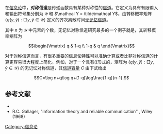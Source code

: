 {{TA
|G1=Math
|G2=Communication
}}
在[[信息论|信息论]]中，'''对称信道'''是传递函数具有某种对称性的[[信道|信道]]。它定义为具有有限输入和输出符号集分别为 <math>\mathcal Y</math> 和  <math>\mathcal Y =  \tilde\mathcal Y</math>，由转移概率矩阵 <math>\{ q(y,\tilde y):\Box y,\tilde y\in\mathcal Y \}</math> 定义的齐次离散时间[[无记忆信道|无记忆信道]]。

{{NumBlk|:|<math>
q(y,\tilde y)=
\begin{cases}
q, & \text{where }y=\tilde y \\
\frac{1-q}{n-1}, & \text{where }y\neq\tilde y\end{cases}
</math>|*}}

其中 <math>n</math> 为 <math>\mathcal Y</math> 中元素的个数，无记忆对称信道研究最多的一个例子就是{{le|二进制对称信道|Binary symmetric channel}}，其转移概率矩阵为

:<math>
\begin{Vmatrix}
q & 1-q \\
1-q & q
\end{Vmatrix}
</math>

对于对称信道而言，有很多重要的信息论特性可以准确计算或者比非对称信道的计算更容易很大程度上简化。例如，对于一个具有({{EquationRef|*}})形式的，矩阵为 <math>\{ q(y,\tilde y):\Box y,\tilde y\in\mathcal Y \}</math> 的无记忆对称信道，其[[信道容量|信道容量]] <math>C</math> 由下式给出

:<math>C=\log n+q\log q+(1-q)\log\frac{1-q}{n-1}.</math>

==参考文献==
* {{springer|id=Symmetric_channel&oldid=12571|title=Symmetric channel|first=R.L.|last= Dobrushin|first2=V.V.|last2=Prelov}}
* R.C. Gallager,   "Information theory and reliable communication" , Wiley  (1968)

[[Category:信息论|Category:信息论]]